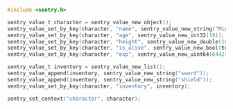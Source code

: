 ```c
#include <sentry.h>

sentry_value_t character = sentry_value_new_object();
sentry_value_set_by_key(character, "name", sentry_value_new_string("Mighty Fighter"));
sentry_value_set_by_key(character, "age", sentry_value_new_int32(19));
sentry_value_set_by_key(character, "height", sentry_value_new_double(184.6));
sentry_value_set_by_key(character, "is_alive", sentry_value_new_bool(true));
sentry_value_set_by_key(character, "exp", sentry_value_new_uint64(6442450941));

sentry_value_t inventory = sentry_value_new_list();
sentry_value_append(inventory, sentry_value_new_string("sword"));
sentry_value_append(inventory, sentry_value_new_string("shield"));
sentry_value_set_by_key(character, "inventory", inventory);

sentry_set_context("character", character);
```
